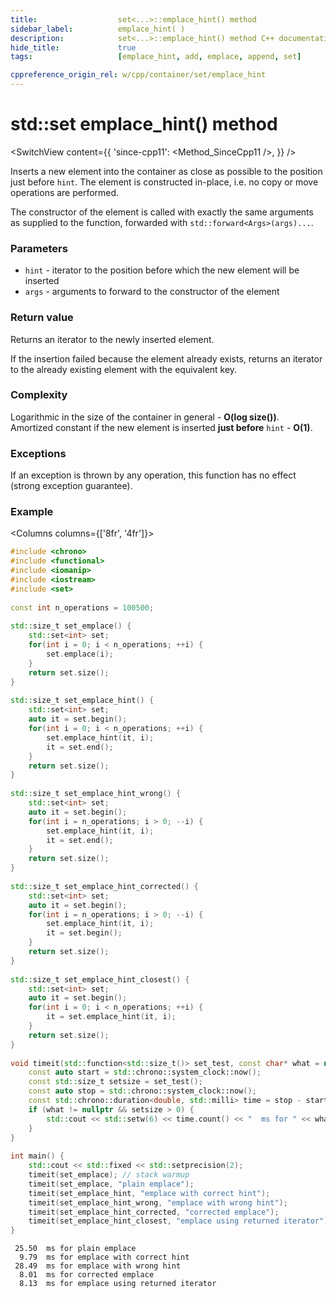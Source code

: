 ```yaml
---
title:					set<...>::emplace_hint() method
sidebar_label:			emplace_hint( )
description:			set<...>::emplace_hint() method C++ documentation
hide_title:				true
tags:					[emplace_hint, add, emplace, append, set]

cppreference_origin_rel: w/cpp/container/set/emplace_hint
---
```



<!----------------- Codes ---------------------->

<!-- emplace_hint() -->

# std::set emplace_hint() method

<SwitchView content={{
    'since-cpp11': <Method_SinceCpp11 />,
    }} />

Inserts a new element into the container as close as possible to the position just before `hint`. The element is constructed in-place, i.e. no copy or move operations are performed.

The constructor of the element is called with exactly the same arguments as supplied to the function, forwarded with `std::forward<Args>(args)...`.

### Parameters

 - `hint` - iterator to the position before which the new element will be inserted
 - `args` - arguments to forward to the constructor of the element

### Return value

Returns an iterator to the newly inserted element.

If the insertion failed because the element already exists, returns an iterator to the already existing element with the equivalent key.

### Complexity

Logarithmic in the size of the container in general - **O(log size())**.  
Amortized constant if the new element is inserted **just before** `hint` - **O(1)**.

### Exceptions

If an exception is thrown by any operation, this function has no effect (strong exception guarantee).

### Example

<Columns columns={['8fr', '4fr']}>
<div>

```cpp title='Main.cpp' showLineNumbers
#include <chrono>
#include <functional>
#include <iomanip>
#include <iostream>
#include <set>
 
const int n_operations = 100500;
 
std::size_t set_emplace() {
    std::set<int> set;
    for(int i = 0; i < n_operations; ++i) {
        set.emplace(i);
    }
    return set.size();
}
 
std::size_t set_emplace_hint() {
    std::set<int> set;
    auto it = set.begin();
    for(int i = 0; i < n_operations; ++i) {
        set.emplace_hint(it, i);
        it = set.end();
    }
    return set.size();
}
 
std::size_t set_emplace_hint_wrong() {
    std::set<int> set;
    auto it = set.begin();
    for(int i = n_operations; i > 0; --i) {
        set.emplace_hint(it, i);
        it = set.end();
    }
    return set.size();
}
 
std::size_t set_emplace_hint_corrected() {
    std::set<int> set;
    auto it = set.begin();
    for(int i = n_operations; i > 0; --i) {
        set.emplace_hint(it, i);
        it = set.begin();
    }
    return set.size();
}
 
std::size_t set_emplace_hint_closest() {
    std::set<int> set;
    auto it = set.begin();
    for(int i = 0; i < n_operations; ++i) {
        it = set.emplace_hint(it, i);
    }
    return set.size();
}
 
void timeit(std::function<std::size_t()> set_test, const char* what = nullptr) {
    const auto start = std::chrono::system_clock::now();
    const std::size_t setsize = set_test();
    const auto stop = std::chrono::system_clock::now();
    const std::chrono::duration<double, std::milli> time = stop - start;
    if (what != nullptr && setsize > 0) {
        std::cout << std::setw(6) << time.count() << "  ms for " << what << '\n';
    }
}
 
int main() {
    std::cout << std::fixed << std::setprecision(2);
    timeit(set_emplace); // stack warmup
    timeit(set_emplace, "plain emplace");
    timeit(set_emplace_hint, "emplace with correct hint");
    timeit(set_emplace_hint_wrong, "emplace with wrong hint");
    timeit(set_emplace_hint_corrected, "corrected emplace");
    timeit(set_emplace_hint_closest, "emplace using returned iterator");
}
```

</div>
<div>

```plaintext title="Possible output"
 25.50  ms for plain emplace
  9.79  ms for emplace with correct hint
 28.49  ms for emplace with wrong hint
  8.01  ms for corrected emplace
  8.13  ms for emplace using returned iterator
```

</div>
</Columns>
